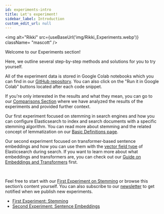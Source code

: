 ```yaml
---
id: experiments-intro
title: Let's experiment!
sidebar_label: Introduction
custom_edit_url: null
---
```


<img
  alt="Rikki"
  src={useBaseUrl('img/Rikki_Experiments.webp')}
  className= "mascott"
/>

Welcome to our Experiments section!

Here, we outline several step-by-step methods and solutions for you to try yourself.

All of the experiment data  is stored in Google Colab notebooks which you can find in our [GitHub repository](https://github.com/pragmalingu/experiments/tree/master). 
You can also click on the "Run it in Google Colab" buttons located after each code snippet.

If you're only interested in the results and what they mean, you can go to our [Comparisons Section](http://pragmalingu.de/docs/comparisons/comparisons-intro) where we have analyzed the results of the experiments and provided further context.

Our first experiment focused on stemming in search engines and how you can configure Elasticsearch to index and search documents with a specific stemming algorithm.
You can read more about stemming and the related concept of lemmatization on our [Basic Definitions page](http://pragmalingu.de/docs/guides/basic-definitions).

Our second experiment focused on transformer-based sentence embeddings and how you can use them with the 
[vector field type](https://www.elastic.co/blog/text-similarity-search-with-vectors-in-elasticsearch) of Elasticsearch during search. If you want to learn more about what embeddings and transformers are, you can check out our [Guide on Embeddings and Transformers](http://pragmalingu.de/docs/guides/embeddings-transformers) first.

<br clear="all"/>

Feel free to start with our [First Experiment on Stemming](./experiment1.mdx) or browse this section’s content yourself.
You can also subscribe to our [newsletter](http://eepurl.com/heTv2X) to get notified when we publish new experiments.


* [First Experiment: Stemming](./experiment1.mdx)
* [Second Experiment: Sentence Embeddings](./experiment2.mdx) 


